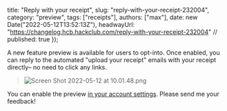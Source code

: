   title: "Reply with your receipt",
  slug: "reply-with-your-receipt-232004",
  category: "preview",
  tags: ["receipts"],
  authors: ["max"],
  date: new Date("2022-05-12T13:52:13Z"),
  headwayUrl: "https://changelog.hcb.hackclub.com/reply-with-your-receipt-232004" // published: true
});

A new feature preview is available for users to opt-into. Once enabled, you can reply to the automated "upload your receipt" emails with your receipt directly– no need to click any links.

> ![Screen Shot 2022-05-12 at 10.01.48.png](https://cloud.headwayapp.co/changelogs_images/images/big/000/087/930-bdb2b9c4c90e273b1fa8c0383b355afb2b6a6816.png)

You can enable the preview [in your account settings](https://bank.hackclub.com/my/settings#feature-previews). Please send me your feedback!
